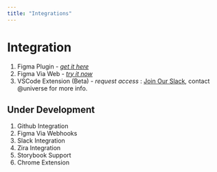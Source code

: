 ```yaml
---
title: "Integrations"
---
```


# Integration

1. Figma Plugin - [_get it here_](https://grida.co/assistant)
2. Figma Via Web - [_try it now_](https://code.grida.co/)
3. VSCode Extension (Beta) - _request access_ : [Join Our Slack](https://grida.co/join-slack), contact @universe for more info.

## Under Development

1. Github Integration
2. Figma Via Webhooks
3. Slack Integration
4. Zira Integration
5. Storybook Support
6. Chrome Extension
